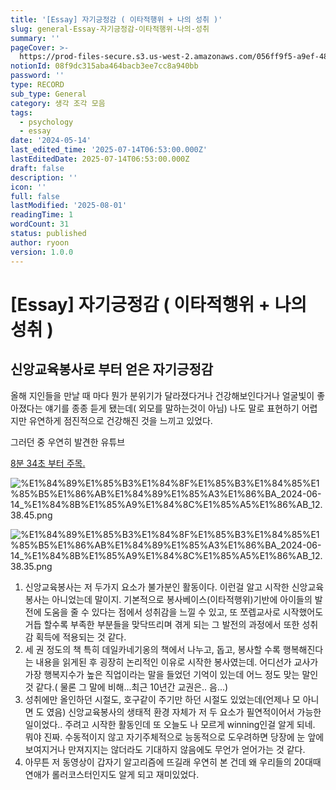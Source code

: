 ```yaml
---
title: '[Essay] 자기긍정감 ( 이타적행위 + 나의 성취 )'
slug: general-Essay-자기긍정감-이타적행위-나의-성취
summary: ''
pageCover: >-
  https://prod-files-secure.s3.us-west-2.amazonaws.com/056ff9f5-a9ef-486f-8acb-9eef51d06a2d/0e8bf1c6-083d-491b-8018-b14e58fef08b/%E1%84%8B%E1%85%B5%E1%84%85%E1%85%B3%E1%86%B7_%E1%84%8B%E1%85%A5%E1%86%B9%E1%84%82%E1%85%B3%E1%86%AB_%E1%84%82%E1%85%A9%E1%84%90%E1%85%B3%E1%84%87%E1%85%AE%E1%86%A8_%286%29.png?X-Amz-Algorithm=AWS4-HMAC-SHA256&X-Amz-Content-Sha256=UNSIGNED-PAYLOAD&X-Amz-Credential=ASIAZI2LB4662MZRNC5M%2F20250801%2Fus-west-2%2Fs3%2Faws4_request&X-Amz-Date=20250801T015235Z&X-Amz-Expires=3600&X-Amz-Security-Token=IQoJb3JpZ2luX2VjELr%2F%2F%2F%2F%2F%2F%2F%2F%2F%2FwEaCXVzLXdlc3QtMiJHMEUCIAJfeofs4E2d8qckL6dUt3m4mlhxMupsoc7MfE%2F9c%2BHFAiEAw%2FW09bD2OH0t0PU5rQ7REFZJXleFqurbuM%2FHnnZXd6cqiAQI4%2F%2F%2F%2F%2F%2F%2F%2F%2F%2F%2FARAAGgw2Mzc0MjMxODM4MDUiDMLklh%2Fa%2BHyIeLGuJyrcA%2BrfSgAxXU1XhHD4hfDHIQrvWLji9xllqGnK%2BniwxQrUELaHZhSX6yBVaPaZF9mqlAMl6dNNGqeT0cdlrTzFEFti10YlAPBeiikUDIj5qbwMjO2ryxGxc77MA7MDZECpm8Tn0XCNyDLs3hGEcuAy6koxUju4DC1O4vESYadS176bzG2H27Rt2M1LtCJsIwPc3Cyd21H%2FaoXo9jXXveThXrnLo%2FA%2FJc63Vqxp9P%2BG9kHfY8CPqUI9uLoKvSDW6o3ChXmGX6llbMKhw2SIGkid%2FK5OYQZ4%2FMGu4HJdCzFPYGAF23NNmNRwhQOROqMSQr3UfY1VHRj%2FLcjHgAfpAGQPNNDqMapK%2B%2FZSTIA9r65WKHumyHdr%2ByYkpmqN59Gz8RtK7Yd2y%2FF7AGSkE%2FoGgfONfhYR6yhhya77cAyfPKGMJzBJVhrlGj30wn20t%2FEub3N5HyhWmJ%2B0H9s5ufHfDOknAVOc34mV%2BQGs7cb9hRwIFmN9VLxbc6VX%2BLeQP4AzJyLkgSdZTwBP3qvXRYP6BdTPI6m2f7uXp1ZaVOkT561YuUlJIF5KDvqLC82iYm6U689boVfGcOZLTsB%2BTtECCj3SezRDBgdWH6vmIv9IQKtiH7KHSqn86p3MEy4%2F%2BQrnMO2xsMQGOqUBujPSufrZ5CqFGrxd8itWPGeZuXnHvE28P9KrmJOZvy%2BD4kvYX%2FphJuWB6MdWyduhE9ZZVsqgj2PDAETOzGDLYCC2ZTiOdvwwSm%2FAzUTPwhSVI4eOsghT7eoMLgx4lq0hcn%2B9LVPbS5IbjcViPgx137cqYI8%2BXs6%2FvwvlGPRAMc%2BE3q0P%2BZfFcpN07ZVlNl2mQAQaeHhEitpEG%2BKFy%2BC3xt%2Bac%2BOE&X-Amz-Signature=89f4b9023fef215ede4dc07a1454a367a6af52e600ca5b06ec274d86f42bd682&X-Amz-SignedHeaders=host&x-amz-checksum-mode=ENABLED&x-id=GetObject
notionId: 08f9dc315aba464bacb3ee7cc8a940bb
password: ''
type: RECORD
sub_type: General
category: 생각 조각 모음
tags:
  - psychology
  - essay
date: '2024-05-14'
last_edited_time: '2025-07-14T06:53:00.000Z'
lastEditedDate: 2025-07-14T06:53:00.000Z
draft: false
description: ''
icon: ''
full: false
lastModified: '2025-08-01'
readingTime: 1
wordCount: 31
status: published
author: ryoon
version: 1.0.0
---
```

# [Essay] 자기긍정감 ( 이타적행위 + 나의 성취 )


## 신앙교육봉사로 부터 얻은 자기긍정감



올해 지인들을 만날 때 마다 뭔가 분위기가 달라졌다거나 건강해보인다거나 얼굴빛이 좋아졌다는 얘기를 종종 듣게 됐는데( 외모를 말하는것이 아님) 나도 말로 표현하기 어렵지만 유연하게 점진적으로 건강해진 것을 느끼고 있었다.


그러던 중 우연히 발견한 유튜브


[8분 34초 부터 주목.](https://youtu.be/gRiJb6-QkJI?si=EW4w1OQgSVODfASu&t=511)


![%E1%84%89%E1%85%B3%E1%84%8F%E1%85%B3%E1%84%85%E1%85%B5%E1%86%AB%E1%84%89%E1%85%A3%E1%86%BA_2024-06-14_%E1%84%8B%E1%85%A9%E1%84%8C%E1%85%A5%E1%86%AB_12.38.45.png](https://prod-files-secure.s3.us-west-2.amazonaws.com/056ff9f5-a9ef-486f-8acb-9eef51d06a2d/8b5ee746-a6d5-4b07-a39f-08e404327be1/%E1%84%89%E1%85%B3%E1%84%8F%E1%85%B3%E1%84%85%E1%85%B5%E1%86%AB%E1%84%89%E1%85%A3%E1%86%BA_2024-06-14_%E1%84%8B%E1%85%A9%E1%84%8C%E1%85%A5%E1%86%AB_12.38.45.png?X-Amz-Algorithm=AWS4-HMAC-SHA256&X-Amz-Content-Sha256=UNSIGNED-PAYLOAD&X-Amz-Credential=ASIAZI2LB466RKILOPX6%2F20250801%2Fus-west-2%2Fs3%2Faws4_request&X-Amz-Date=20250801T015305Z&X-Amz-Expires=3600&X-Amz-Security-Token=IQoJb3JpZ2luX2VjELr%2F%2F%2F%2F%2F%2F%2F%2F%2F%2FwEaCXVzLXdlc3QtMiJHMEUCIQC12MXaerpQnGbsU7uG1lk8gujdtkfNQvE7EgyZgVytdwIgdAzsOJFF46far49rDFLsERR4XqRXOfJAecV0p%2BzY%2BrEqiAQI4%2F%2F%2F%2F%2F%2F%2F%2F%2F%2F%2FARAAGgw2Mzc0MjMxODM4MDUiDKtS2FvxGt%2BaaZjonSrcA%2BkOne8qS4a7apVC6qoG19LSKCpTINbQArDmOOUXy%2BEsxSd13NgZUn1CdlCRt8TLKgQeVhhu69qsqRaweUamnIt6ZkrEtvfQfH8MAtbm%2BkOYVtQfIxSdIsCTSVBVUTKLJ5Cpv4dJUVg325bX%2F1Fy1wrAA7KtxiMGDEig6hnDSHF%2FH3BCl%2FFnC8jKbHowuM8gSQNQ7u0INAb3ONCu1WZxEJtJBKhI1%2BfTMVNbs%2FlUEeBeXNVYh2x0ebLUJjnEFamLHLfVZt8x3zX7%2B0aDwJHl8RqtVtYBYMyvbKOMWIjL9KARwbrYcLEFhAStMoqpP8ZmkYBBDuGNuCBvsMetx%2BlAyhMuV79PLJflfiZHuTGQYmNi5mHUv5AC0m0sSS%2Fkp1Md5k2J1B0iSJ8HIrOsbQT7Las20DdbVf9oa4opyOBQwNixXBgkOvPnFFYvATm90%2B5bE9%2BbHpCPCBdkw9QUUYNHmte2PVlTDEnthWXBTLuAFHzZserA3Wy8r0oeAfWW4ZA1Uko%2BheBEpnFL5xWLr3wM9Z09VEu2jiyyyBFcQAG1JOsrzu2dcKVbUcslTtO7EhveOkUkFCSJQIOX9rXL3XZXQYYDGZuASH0jPN8Nv%2BPsryzORHZQlDujFVwUTzxxMO2xsMQGOqUBf%2FKFMdn%2FK6ZcgIPPyKnAFNLTvOSMhZLR7NcDQEjl86ops63sVt5NDYQfEE%2BKbqOUmfug%2FO%2FSUB4ofFXgRYIBtH53ED1T8n9OdHZlEWZLMuMMVF8FU%2F2qxR8bwBHwOUEsDnHMaenLL1TwY6HIoIHy6s%2BAY3Mk882jMHM8lRI5yJ%2FeBmFP70azTiKl1WDn8%2Bc1BCGLtsyaz0HuwTdMpyP41hAkZDvL&X-Amz-Signature=9a773062c9f6f81a9f22a978924cd390254468e05090bc546121fc2cde439b30&X-Amz-SignedHeaders=host&x-amz-checksum-mode=ENABLED&x-id=GetObject)


![%E1%84%89%E1%85%B3%E1%84%8F%E1%85%B3%E1%84%85%E1%85%B5%E1%86%AB%E1%84%89%E1%85%A3%E1%86%BA_2024-06-14_%E1%84%8B%E1%85%A9%E1%84%8C%E1%85%A5%E1%86%AB_12.38.35.png](https://prod-files-secure.s3.us-west-2.amazonaws.com/056ff9f5-a9ef-486f-8acb-9eef51d06a2d/51a05aba-7bb3-4c22-99fc-07d961bf1df2/%E1%84%89%E1%85%B3%E1%84%8F%E1%85%B3%E1%84%85%E1%85%B5%E1%86%AB%E1%84%89%E1%85%A3%E1%86%BA_2024-06-14_%E1%84%8B%E1%85%A9%E1%84%8C%E1%85%A5%E1%86%AB_12.38.35.png?X-Amz-Algorithm=AWS4-HMAC-SHA256&X-Amz-Content-Sha256=UNSIGNED-PAYLOAD&X-Amz-Credential=ASIAZI2LB4664MWGDANU%2F20250801%2Fus-west-2%2Fs3%2Faws4_request&X-Amz-Date=20250801T015305Z&X-Amz-Expires=3600&X-Amz-Security-Token=IQoJb3JpZ2luX2VjELr%2F%2F%2F%2F%2F%2F%2F%2F%2F%2FwEaCXVzLXdlc3QtMiJHMEUCIQCyx1H4m%2B9rkMp8glwJUMv%2FM6cOHAyAO5Mee5eCIy4MUgIgCnV7nNSHHm4%2FEKwgQeyyySoR9fvAsU%2Fh99vXmbge%2BSYqiAQI4%2F%2F%2F%2F%2F%2F%2F%2F%2F%2F%2FARAAGgw2Mzc0MjMxODM4MDUiDBxwok3vBXdoVDP0YyrcAznTSrNKOq%2FCkKL3V2IxZCgmko%2BIz2KWkAp7U8SqYE6uuBS9E3btayOVsIzQAfxxmSbjbZRzTGJey5IT0BjoNnAMOikimj8RgvrrB9%2FKaeJ8kNccTYA76lir%2BZQgG1NabA5b86avC5ptNG9AeoLPg4u3MeQKCUQSiDGB6IW2WPp48DMIsgHF0jGYBbmlGn%2FDTOfpsu1GfIUe%2FRQphmI4LG%2FGXOaoz%2FMv4V9a%2FC2Icwmna8tdMLBySklzz%2BZ1pMSJrJwCoqK6Lj5Nr5vcNIO4k2CHblsta6WuhzaZGcexUQ%2FnorTkkBnm%2F043nMLXdYDacGgowecBUQcXLlYTpXP%2Ftq6wgm6uzkDYlJGuTxJp1iUMlG4kH6KiqOtR8b1N%2ByC%2BqP1XP5CQ6S2WNols2KP9SLaArNAR9VfdP56wjpcqwh1EOEKnM%2BsnsNl10U3s8KuK084BavHDc6yOqDi9XkfrqYqa5ldvz3qLcqtdD1wOoqy%2BgencF3ME7yHPIUgofC95mhXF9u5nvqTjZeJR3tqM%2Byf7KH8czTznAqmvZ6Kvcv%2BiVpnQpTIO%2FSvDKiq6ZORXMmAhAcjHpkOFj5Efn7g11hViMAgMdE95aowe91Q3Fra6evXFcaU%2FkkOZDdKkMImxsMQGOqUBnlX3yKoa3ALtV9symlASrRAq6QafqoqunZ%2FFXG9o%2BbZZMcHoTCdu3Y6vt3TGFlKoshFpN9qLLV23p0xL%2BWWpv2MH34e92N6pryZfim1WsVsNzA8fXC4LiU3xmnl63CyVSerXDB4BilB%2Bl1epFO9Vver%2BVW5uwAB2GFrv7MOEe9od5V3TskgkcQPq3VqqsldUC7Spc2KwOmWnTVJO%2Bbh79mJIYYqp&X-Amz-Signature=c1549f981e515702c9fece3ff0f6c8145d704edac8fd3635453dc19782343fed&X-Amz-SignedHeaders=host&x-amz-checksum-mode=ENABLED&x-id=GetObject)

1. 신앙교육봉사는 저 두가지 요소가 불가분인 활동이다. 이런걸 알고 시작한 신앙교육봉사는 아니었는데 말이지. 기본적으로 봉사베이스(이타적행위)기반에 아이들의 발전에 도움을 줄 수 있다는 점에서 성취감을 느낄 수 있고, 또 쪼렙교사로 시작했어도 거듭 할수록 부족한 부분들을 맞닥뜨리며 겪게 되는 그 발전의 과정에서 또한 성취감 획득에 적용되는 것 같다.
2. 세 권 정도의 책 특히 데일카네기옹의 책에서 나누고, 돕고, 봉사할 수록 행복해진다는 내용을 읽게된 후 굉장히 논리적인 이유로 시작한 봉사였는데. 어디선가 교사가 가장 행복지수가 높은 직업이라는 말을 들었던 기억이 있는데 어느 정도 맞는 말인 것 같다.( 물론 그 말에 비해...최근 10년간 교권은.. 음...)
3. 성취에만 올인하던 시절도, 호구같이 주기만 하던 시절도 있었는데(언제나 모 아니면 도 였음) 신앙교육봉사의 생태적 환경 자체가 저 두 요소가 필연적이어서 가능한 일이었다.. 주려고 시작한 활동인데 또 오늘도 나 모르게 winning인걸 알게 되네. 뭐야 진짜. 수동적이지 않고 자기주체적으로 능동적으로 도우려하면 당장에 눈 앞에 보여지거나 만져지지는 않더라도 기대하지 않음에도 무언가 얻어가는 것 같다.
4. 아무튼 저 동영상이 갑자기 알고리즘에 뜨길래 우연히 본 건데 왜 우리들의 20대때 연애가 롤러코스터인지도 알게 되고 재미있었다.
